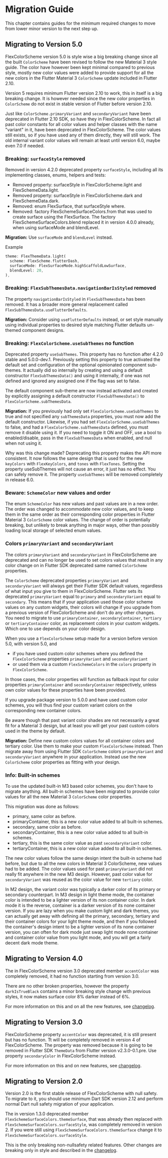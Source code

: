 # Migration Guide

This chapter contains guides for the minimum required changes to move from lower
minor version to the next step up.

## Migrating to Version 5.0

FlexColorScheme version 5.0 is style wise a big breaking change since all the
built `ColorScheme` have been revised to follow the new Material 3 style guide.
The color have however been kept minimal compared to previous style, mostly
new color values were added to provide support for all the new colors
in the Flutter Material 3 `ColorScheme` update included in Flutter 2.10.

Version 5 requires minimum Flutter version 2.10 to work, this in itself is a
big breaking change. It is however needed since the new color properties
in `ColorScheme` do not exist in stable version of Flutter before version 2.10.

Just like `ColorScheme.primaryVariant` and `secondaryVariant` have been deprecated
in Flutter 2.10 SDK, so have they in FlexColorScheme. In fact all past color constants
for all color values and helper classes with the name "variant" in it, have been
deprecated in FlexColorScheme. The color values still exists, so if you have used
any of them directly, they will still work. The old internal variant color values will
remain at least until version 6.0, maybe even 7.0 if needed.

### Breaking: `surfaceStyle` removed

Removed in version 4.2.0 deprecated property `surfaceStyle`, including all
its implementing classes, enums, helpers and tests:

* Removed property: surfaceStyle in FlexColorScheme.light and FlexSchemeData.light.
* Removed property: surfaceStyle in FlexColorScheme.dark and FlexSchemeData.dark.
* Removed: enum FlexSurface, that surfaceStyle where.
* Removed: factory FlexSchemeSurfaceColors.from that was used to create
  surface using the FlexSurface. The factory FlexSchemeSurfaceColors.blend
  replaced it in version 4.0.0 already, when using surfaceMode and blendLevel.

**Migration:** Use `surfaceMode` and `blendLevel` instead.

Example

```dart
theme: FlexThemeData.light(
  scheme: FlexScheme.flutterDash,
  surfaceMode: FlexSurfaceMode.highScaffoldLowSurface,
  blendLevel: 20,
),
```

### Breaking: `FlexSubThemesData.navigationBarIsStyled` removed

The property `navigationBarIsStyled` in `FlexSubThemesData` has been
removed. It has a broader more general replacement called
`FlexSubThemesData.useFlutterDefaults`.

**Migration:** Consider using `useFlutterDefaults` instead, or set style manually
using individual properties to desired style matching Flutter defaults un-themed
component designs.

### Breaking: `FlexColorScheme.useSubThemes` no function

Deprecated property `useSubThemes`. This property has no function after 4.2.0
stable and 5.0.0-dev.1. Previously setting this property to true activated
the default set and configuration of the optional opinionated component sub-themes.
It actually did so internally by creating and using a default constructor
`FlexSubThemesData()` and using it internally, if one was not defined and ignored
any assigned one if the flag was set to false.

The default component sub-theme are now instead activated and created by
explicitly assigning a default constructor `FlexSubThemesData()` to
`FlexColorScheme.subThemesData`.

**Migration:** If you previously had only set `FlexColorScheme.useSubThemes` to true and not
specified any `subThemesData` properties, you must now add the default constructor. Likewise,
if you had set `FlexColorScheme.useSubThemes` to false, and had a `FlexColorScheme.subThemesData`
defined, you must remove it disable using it. If you need to toggle it ON and OFF, use a bool
to enabled/disable, pass in the `FlexSubThemesData` when enabled, and null when not using it.

Why was this change made? Deprecating this property makes the API more consistent. It now
follows the same design that is used for the new `keyColors` with `FlexKeyColors`, and
`tones` with `FlexTones`. Setting the property useSubThemes will not cause an
error, it just has no effect. You can safely remove it.
The property `useSubThemes` will be removed completely in release 6.0.


### Beware: `SchemeColor` new values and order

The enum `SchemeColor` has new values and past values are in a new order.
The order was changed to accommodate new color values, and to keep them in
the same order as their corresponding color properties in Flutter Material 3 `ColorScheme`
color values. The change of order is potentially breaking, but unlikely to
break anything in major ways, other than possibly loading local storage of
selected enum values.

### Colors `primaryVariant` and `secondaryVariant`

The colors `primaryVariant` and `secondaryVariant` in FlexColorScheme are
deprecated and can no longer be used to set colors values that result in any
color change on in Flutter SDK deprecated same named `ColorScheme` properties.

The `ColorScheme` deprecated properties `primaryVariant` and
`secondaryVariant` will always get their Flutter SDK default values,
regardless of what input you give to them in FlexColorScheme. Flutter sets its
deprecated `primaryVariant` equal to `primary` and `secondaryVariant` equal
to `secondary`. This means that if your application used those
color scheme values on any custom widgets, their colors will change if
you upgrade from a previous version of FlexColorScheme and don't do any
other changes. You need to migrate to use `primaryContainer`,
`secondaryContainer`, `tertiary` or `tertiaryContainer` color, as replacement
colors in your custom widgets. Which one to use depends on your color design.

When you use a `FlexColorScheme` setup made for a version before version 5.0,
with version 5.0, and
- if you have used custom color schemes where you defined the
   `FlexColorScheme` properties `primaryVariant` and `secondaryVariant`
- or used them via a custom `FlexSchemeColors` in the `colors` property in
`FlexColorScheme`.

In those cases, the color properties will function as fallback input for color
properties `primaryContainer` and `secondaryContainer` respectively, unless own
color values for these properties have been provided.

If you upgrade package version to 5.0.0 and have used custom color schemes,
you will thus find your custom variant colors on the corresponding new
container colors.

Be aware though that past variant color shades are not necessarily a great
fit for a Material 3 design, but at least you will get your past custom colors
used in the theme by default.

**Migration:** Define new custom colors values for all container colors and
tertiary color. Use them to make your custom `FlexColorScheme` instead.
Then migrate away from using Flutter SDK `ColorScheme` colors `primaryVariant`
and `secondaryVariant` anywhere in your application. Instead use the new
`ColorScheme` color properties as fitting with your design.

### Info: Built-in schemes

To use the updated built-in M3 based color schemes, you don't have to
migrate anything. All built-in schemes have been migrated to provide
color values for all the new Material 3 `ColorScheme` color properties.

This migration was done as follows:

 - primary, same color as before.
 - primaryContainer, this is a new color value added to all built-in schemes.
 - secondary, same color as before.
 - secondaryContainer, this is a new color value added to all built-in schemes.
 - tertiary, this is the same color value as past `secondaryVariant` color.
 - tertiaryContainer, this is a new color value added to all built-in schemes.

The new color values follow the same design intent the built-in scheme had before, but due to
all the new colors in Material 3 ColorScheme, new values had to be added. The color values used for
past `primaryVariant` did not really fit anywhere in the new M3 design. However, past
color value for `secondaryVariant` was reused as the color value for new `tertiary` color.

In M2 design, the variant color was typically a darker color of its primary or secondary counterpart.
In M3 design in light theme mode, the container color is intended to be a lighter version of its
non container color. In dark mode it is the reverse, container is a darker version of its none
container version. If you are lazy when you make custom light and dark themes, you can actually get
away with defining all the primary, secondary, tertiary and their container colors for your light
theme mode, and then if you followed the container's design intent to be a lighter version of its
none container version, you can often for dark mode just swap light mode none container and container
color value from you light mode, and you will get a fairly decent dark mode theme.


## Migrating to Version 4.0

The in FlexColorScheme version 3.0 deprecated member `accentColor` was
completely removed, it had no function starting from version 3.0.

There are no other broken properties, however the property `darkIsTrueBlack`
contains a minor breaking style change with previous styles, it now makes surface color 8%
darker instead of 6%.

For more information on this and on all the new features, see
[changelog](https://pub.dev/packages/flex_color_scheme/versions/4.0.0/changelog).


## Migrating to Version 3.0

FlexColorScheme property `accentColor` was deprecated, it is still present
but has no function. Tt will be completely removed in version 4 of FlexColorScheme.
The property was removed because it is going to be removed in Flutter SDK
`ThemeData` from Flutter version v2.3.0-0.1.pre. Use property `secondaryColor`
in FlexColorScheme instead.

For more information on this and on new features, see
[changelog](https://pub.dev/packages/flex_color_scheme/versions/3.0.0/changelog).


## Migrating to Version 2.0

Version 2.0 is the first stable release of FlexColorScheme with null safety.
To migrate to it, you should use minimum Dart SDK version 2.12 and
perform normal Dart null safety migration of your application.

The in version 1.3.0 deprecated member `FlexSchemeSurfaceColors.themeSurface`,
that was already then replaced with `FlexSchemeSurfaceColors.surfaceStyle`, was
completely removed in version 2. If you were still using
`FlexSchemeSurfaceColors.themeSurface` change it to
`FlexSchemeSurfaceColors.surfaceStyle`.

This is the only breaking non-nullsafety related features. Other changes are
breaking only in style and described in the
[changelog](https://pub.dev/packages/flex_color_scheme/versions/2.0.0/changelog).
